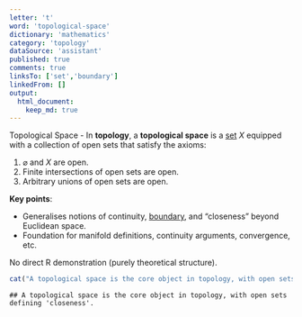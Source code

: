 ```yaml
---
letter: 't'
word: 'topological-space'
dictionary: 'mathematics'
category: 'topology'
dataSource: 'assistant'
published: true
comments: true
linksTo: ['set','boundary']
linkedFrom: []
output:
  html_document:
    keep_md: true
---
```




<a id="topological-space">Topological Space</a> - In **topology**, a **topological space** is a [set](#set) $X$ equipped with a collection of open sets that satisfy the axioms:
1. $\varnothing$ and $X$ are open.
2. Finite intersections of open sets are open.
3. Arbitrary unions of open sets are open.

**Key points**:
- Generalises notions of continuity, [boundary](#boundary), and “closeness” beyond Euclidean space.
- Foundation for manifold definitions, continuity arguments, convergence, etc.

No direct R demonstration (purely theoretical structure).  

``` r
cat("A topological space is the core object in topology, with open sets defining 'closeness'.")
```

```
## A topological space is the core object in topology, with open sets defining 'closeness'.
```
